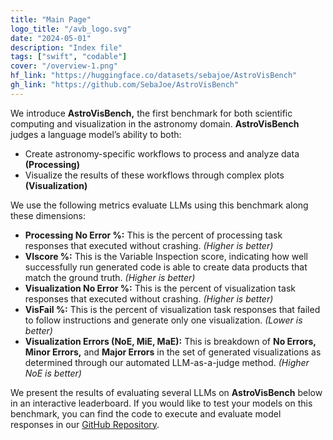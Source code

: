 ```yaml
---
title: "Main Page"
logo_title: "/avb_logo.svg"
date: "2024-05-01"
description: "Index file"
tags: ["swift", "codable"]
cover: "/overview-1.png"
hf_link: "https://huggingface.co/datasets/sebajoe/AstroVisBench"
gh_link: "https://github.com/SebaJoe/AstroVisBench"
---
```


We introduce **AstroVisBench,** the first benchmark for both scientific computing and visualization in the astronomy domain.
**AstroVisBench** judges a language model’s ability to both: 
- Create astronomy-specific workflows to process and analyze data **(Processing)** 
- Visualize the results of these workflows through complex plots **(Visualization)** 


We use the following metrics evaluate LLMs using this benchmark along these dimensions:
- **Processing No Error %:** This is the percent of processing task responses that executed without crashing. *(Higher is better)*
- **VIscore %:** This is the Variable Inspection score, indicating how well successfully run generated code is able to create data products that match the ground truth. *(Higher is better)*
- **Visualization No Error %:** This is the percent of visualization task responses that executed without crashing. *(Higher is better)*
- **VisFail %:** This is the percent of visualization task responses that failed to follow instructions and generate only one visualization. *(Lower is better)*
- **Visualization Errors (NoE, MiE, MaE):** This is breakdown of **No Errors,** **Minor Errors,** and **Major Errors** in the set of generated visualizations as determined through our automated LLM-as-a-judge method. *(Higher NoE is better)*

We present the results of evaluating several LLMs on **AstroVisBench** below in an interactive leaderboard.
If you would like to test your models on this benchmark, you can find the code to execute and evaluate model responses in our [GitHub Repository](https://github.com/SebaJoe/AstroVisBench). 
